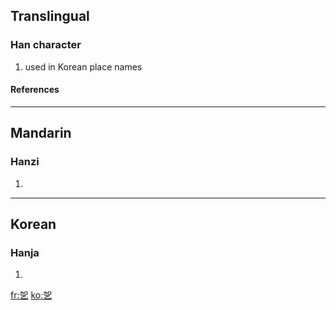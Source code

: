 ==Translingual==
===Han character===
{{Han char|rad=乙|as=05|sn=6|four=|canj=大口弓 (KRN)}}
# used in Korean place names
====References====
{{Han ref|kx=0084.141|dkj=00185|dj=0171.160|hdz=10053.111|uh=4E6B|ud=20075}}
----

==Mandarin==
===Hanzi===
{{cmn-hanzi|pin=jiā (jia1)|wg=chia<sup>1</sup>|y=}}
# {{defn|Mandarin}}
----
==Korean==
===Hanja===
{{ko-hanja|hangeul=갈|rv=gal|mr=kal}}
# {{defn|Korean}}


[[fr:乫]]
[[ko:乫]]